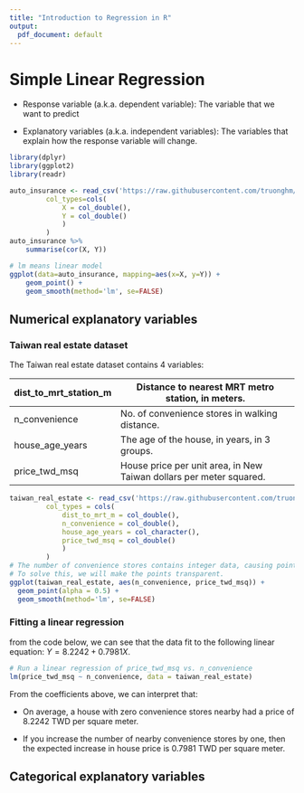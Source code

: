 ```yaml
---
title: "Introduction to Regression in R"
output:
  pdf_document: default
---
```


# Simple Linear Regression

- Response variable (a.k.a. dependent variable): The variable that we want to predict

- Explanatory variables (a.k.a. independent variables): The variables that explain how the response variable will change.

```r
library(dplyr)
library(ggplot2)
library(readr)

auto_insurance <- read_csv('https://raw.githubusercontent.com/truonghm/DataCamp/main/Statistician_with_R/3_Introduction_to_Regression_in_R/sweden_auto_insurance.csv', 
         col_types=cols(
             X = col_double(),
             Y = col_double()
             )
         )
auto_insurance %>%
    summarise(cor(X, Y))

# lm means linear model
ggplot(data=auto_insurance, mapping=aes(x=X, y=Y)) +
    geom_point() +
    geom_smooth(method='lm', se=FALSE)
```

## Numerical explanatory variables 

### Taiwan real estate dataset

The Taiwan real estate dataset contains 4 variables:

| dist_to_mrt_station_m | Distance to nearest MRT metro station, in meters.                   |
|-----------------------|---------------------------------------------------------------------|
| n_convenience         | No. of convenience stores in walking distance.                      |
| house_age_years       | The age of the house, in years, in 3 groups.                        |
| price_twd_msq         | House price per unit area, in New Taiwan dollars per meter squared. |

```r
taiwan_real_estate <- read_csv('https://raw.githubusercontent.com/truonghm/DataCamp/main/Statistician_with_R/3_Introduction_to_Regression_in_R/taiwan_real_estate.csv', 
         col_types = cols(
             dist_to_mrt_m = col_double(),
             n_convenience = col_double(),
             house_age_years = col_character(),
             price_twd_msq = col_double()
             )
         )
# The number of convenience stores contains integer data, causing points to overlap. 
# To solve this, we will make the points transparent.
ggplot(taiwan_real_estate, aes(n_convenience, price_twd_msq)) +
  geom_point(alpha = 0.5) +
  geom_smooth(method='lm', se=FALSE)
```

### Fitting a linear regression

from the code below, we can see that the data fit to the following linear equation: $Y = 8.2242 + 0.7981  X$.

```r
# Run a linear regression of price_twd_msq vs. n_convenience
lm(price_twd_msq ~ n_convenience, data = taiwan_real_estate)
```

From the coefficients above, we can interpret that:

- On average, a house with zero convenience stores nearby had a price of $8.2242$ TWD per square meter.

- If you increase the number of nearby convenience stores by one, then the expected increase in house price is $0.7981$ TWD per square meter.

## Categorical explanatory variables
